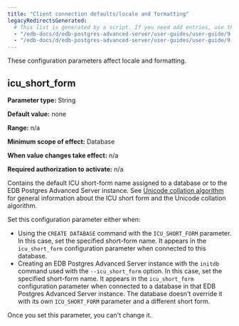 ```yaml
---
title: "Client connection defaults/locale and formatting"
legacyRedirectsGenerated:
  # This list is generated by a script. If you need add entries, use the `legacyRedirects` key.
  - "/edb-docs/d/edb-postgres-advanced-server/user-guides/user-guide/9.6/EDB_Postgres_Advanced_Server_Guide.1.16.html"
  - "/edb-docs/d/edb-postgres-advanced-server/user-guides/user-guide/9.5/EDB_Postgres_Enterprise_Guide.1.016.html"
---
```


<div id="ccd_locale_and_formatting" class="registered_link"></div>

These configuration parameters affect locale and formatting.

## icu_short_form

**Parameter type:** String

**Default value:** none

**Range:** n/a

**Minimum scope of effect:** Database

**When value changes take effect:** n/a

**Required authorization to activate:** n/a

Contains the default ICU short-form name assigned to a database or to the EDB Postgres Advanced Server instance. See [Unicode collation algorithm](../../06_unicode_collation_algorithm/#unicode_collation_algorithm) for general information about the ICU short form and the Unicode collation algorithm.

Set this configuration parameter either when:

-  Using the `CREATE DATABASE` command with the `ICU_SHORT_FORM` parameter. In this case, set the specified short-form name. It appears in the `icu_short_form` configuration parameter when connected to this database. 
-  Creating an EDB Postgres Advanced Server instance with the `initdb` command used with the `--icu_short_form` option. In this case, set the specified short-form name. It appears in the `icu_short_form` configuration parameter when connected to a database in that EDB Postgres Advanced Server instance. The database doesn't override it with its own `ICU_SHORT_FORM` parameter and a different short form.

Once you set this parameter, you can't change it.
